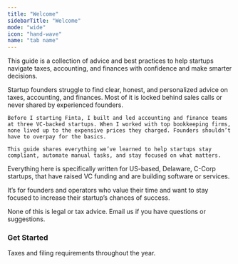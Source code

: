 ```yaml
---
title: "Welcome"
sidebarTitle: "Welcome"
mode: "wide"
icon: "hand-wave"
name: "tab name"
---
```


This guide is a collection of advice and best practices to help startups navigate taxes, accounting, and finances with confidence and make smarter decisions.


<AccordionGroup>
  <Accordion title="About">
      Startup founders struggle to find clear, honest, and personalized advice on taxes, accounting, and finances. Most of it is locked behind sales calls or never shared by experienced founders.
    
    Before I starting Finta, I built and led accounting and finance teams at three VC-backed startups. When I worked with top bookkeeping firms, none lived up to the expensive prices they charged. Founders shouldn’t have to overpay for the basics.
    
    This guide shares everything we’ve learned to help startups stay compliant, automate manual tasks, and stay focused on what matters.
  </Accordion>

  <Accordion title="Startups">
      Everything here is specifically written for US-based, Delaware, C-Corp startups, that have raised VC funding and are building software or services.

It’s for founders and operators who value their time and want to stay focused to increase their startup’s chances of success.
  </Accordion>

  <Accordion title="Disclaimer">
None of this is legal or tax advice. Email us if you have questions or suggestions.
  </Accordion>
</AccordionGroup>


### Get Started
<CardGroup cols={2}>
  <Card title="Compliance Deadlines" icon="calendar" href="/deadlines">
    Taxes and filing requirements throughout the year.
  </Card>
</CardGroup>